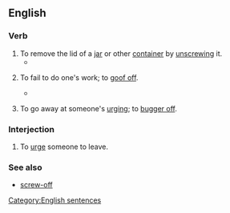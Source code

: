 ==English==

===Verb===
{{en-verb|inf=to [[screw]] [[off]]|screws off|screwing off|screwed off}}

# To remove the lid of a [[jar]] or other [[container]] by [[unscrewing]] it.
#*{{quote-book
|year=2004
|author=Cathy Myata
|title=Speaking rules!: Games and activities for creating effective speakers, presenters and storytellers
|page=52
|passage=Hold it in two hands and '''screw off''' the lid. Set the lid down. Inside are pickled onions.}}
# {{idiom|colloquial}} To fail to do one's work; to [[goof off]].
#*{{quote-book
|year=1878
|author=Robert White Stevens
|title=On the stowage of ships and their cargoes: with information regarding freights, charter parties, &c., &c.
|page=798
|passage=On account of the high rate of wages at Sydney, stevedores will not "'''screw off'''" now so willingly as they did formerly.}}
# {{idiom|colloquial}} To go away at someone's [[urging]]; to [[bugger off]].

===Interjection===
{{en-intj|pos=[[screw]] [[off]]}}
# {{idiom|colloquial}} To [[urge]] someone to leave.

===See also===
*[[screw-off]]

[[Category:English sentences]]